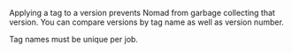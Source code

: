 Applying a tag to a version prevents Nomad from garbage collecting that version.
You can compare versions by tag name as well as version number.

Tag names must be unique per job.
